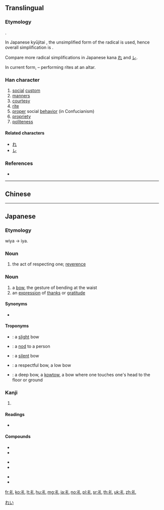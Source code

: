 {{character info/new}}
{{also|禮}}
==Translingual==
{{stroke order|strokes=6}}
{{ja-forms|礼|礼|[[禮]]}}

===Etymology===
{{Han simp|禮|f=豊|t=乚}}.

In Japanese kyūjitai {{lang|ja|禮}}, the unsimplified form of the radical is used, hence overall simplification is {{Han simp|禮|f=示|t=礻|f2=豊|t2=乚}}.

Compare more radical simplifications in Japanese kana [[れ]] and [[レ]].

In current form, {{Han compound|示|alt1=礻|t1=altar|乚|ls=psc|c1=s|c2=p}} – performing rites at an altar.

===Han character===
{{Han char|rn=113|rad=示|as=01|sn=6|four=32210|canj=IFU|ids=⿰礻乚}}

# [[social]] [[custom]]
# [[manners]]
# [[courtesy]]
# [[rite]]
# [[proper]] social [[behavior]] (in Confucianism)
# [[propriety]]
# [[politeness]]

====Related characters====
* [[れ]]
* [[レ]]

===References===
* {{Han ref|kx=0839.220|dkj=24626|dj=1256.280|hdz=42385.020|uh=793C|ud=31036}}

----

==Chinese==
{{zh-see|禮}}

----

==Japanese==
{{ja-see-also|礼をする}}

===Etymology===
wiya → iya.

===Noun===
{{ja-noun|いや|hhira=ゐや}}

# the act of respecting one; [[reverence]]

===Noun===
{{ja-noun|れい}}

# a [[bow]], the gesture of bending at the waist
# an [[expression]] of [[thanks]] or [[gratitude]]

====Synonyms====
* {{sense|bow}} {{ja-r|お辞儀|おじぎ}}

====Troponyms====
* {{ja-r|会釈|えしゃく}}: a [[slight]] bow
* {{ja-r|目礼|もくれい}}: a [[nod]] to a person
* {{ja-r|黙礼|もくれい}}: a [[silent]] bow
* {{ja-r|最敬礼|さいけいれい}}: a respectful bow, a low bow
* {{ja-r|叩頭|こうとう}}: a deep bow, a [[kowtow]], a bow where one touches one's head to the floor or ground

[[Category:ja:Body language|れい]]

===Kanji===
{{ja-kanji|grade=3|rs=示01|style=s|kyu=禮}}

# {{defn|lang=ja|sort=示01}}

====Readings====
* {{ja-readings|goon=[[らい]] (rai)|kanon=[[れい]] (rei)|kun=[[いや]] (iya)}}

====Compounds====
{{top3}}
* {{ja-r|礼記|れいき}}
* {{ja-r|礼拝|れいはい}}
{{mid3}}
* {{ja-r|礼儀|れいぎ}}
* {{ja-r|礼装|れいそう}}
{{mid3}}
* {{ja-r|礼服|れいふく}}
* {{ja-r|礼文島|^れぶん-とう}}
{{bottom}}

[[fr:礼]]
[[ko:礼]]
[[lt:礼]]
[[hu:礼]]
[[mg:礼]]
[[ja:礼]]
[[no:礼]]
[[pl:礼]]
[[sr:礼]]
[[th:礼]]
[[uk:礼]]
[[zh:礼]]